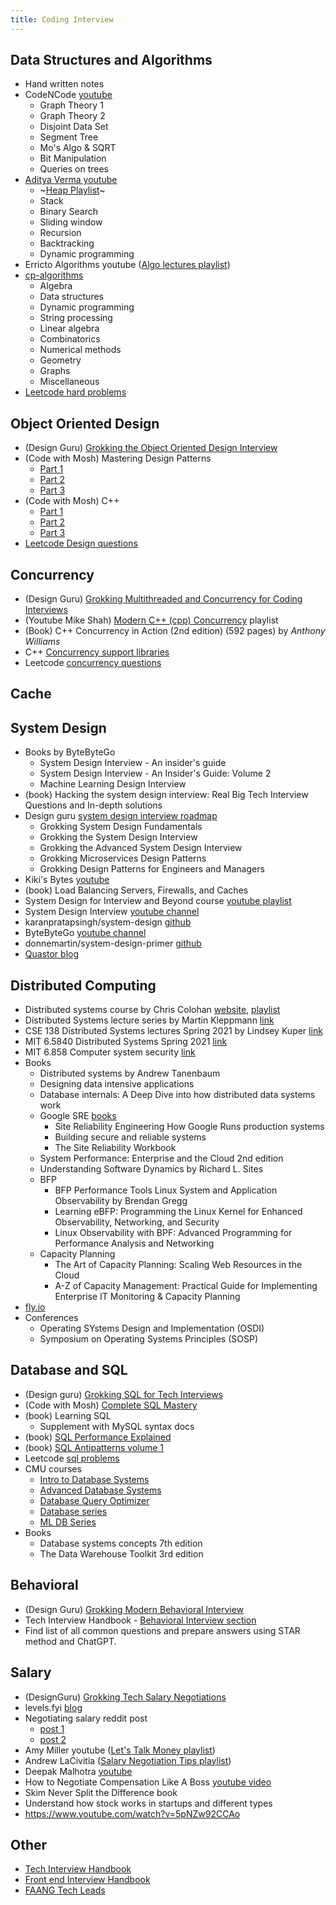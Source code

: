 ```yaml
---
title: Coding Interview
---
```


## Data Structures and Algorithms

-   Hand written notes
-   CodeNCode [youtube](https://www.youtube.com/@codencode/playlists)
    -   Graph Theory 1
    -   Graph Theory 2
    -   Disjoint Data Set
    -   Segment Tree
    -   Mo's Algo & SQRT
    -   Bit Manipulation
    -   Queries on trees
-   [Aditya Verma youtube](https://www.youtube.com/@TheAdityaVerma)
    -   ~[Heap Playlist](https://www.youtube.com/playlist?list=PL_z_8CaSLPWdtY9W22VjnPxG30CXNZpI9)~
    -   Stack
    -   Binary Search
    -   Sliding window
    -   Recursion
    -   Backtracking
    -   Dynamic programming
-   Erricto Algorithms youtube ([Algo lectures playlist](https://www.youtube.com/playlist?list=PLl0KD3g-oDOHpWRyyGBUJ9jmul0lUOD80))
-   [cp-algorithms](https://cp-algorithms.com/index.html)
    -   Algebra
    -   Data structures
    -   Dynamic programming
    -   String processing
    -   Linear algebra
    -   Combinatorics
    -   Numerical methods
    -   Geometry
    -   Graphs
    -   Miscellaneous
-   [Leetcode hard problems](https://leetcode.com/problemset/?difficulty=HARD&page=1)

## Object Oriented Design

-   (Design Guru) [Grokking the Object Oriented Design Interview](https://www.designgurus.io/course/grokking-the-object-oriented-design-interview)
-   (Code with Mosh) Mastering Design Patterns
    -   [Part 1](https://codewithmosh.com/p/design-patterns-part1)
    -   [Part 2](https://codewithmosh.com/p/design-patterns-part2)
    -   [Part 3](https://codewithmosh.com/p/design-patterns-part3)
-   (Code with Mosh) C++
    -   [Part 1](https://codewithmosh.com/p/ultimate-c-plus-plus-part1)
    -   [Part 2](https://codewithmosh.com/p/ultimate-c-plus-plus-part2)
    -   [Part 3](https://codewithmosh.com/p/ultimate-c-plus-plus-part3)
-   [Leetcode Design questions](https://leetcode.com/tag/design/)

## Concurrency

-   (Design Guru) [Grokking Multithreaded and Concurrency for Coding Interviews](https://www.designgurus.io/course/grokking-multithreading-and-concurrency-for-coding-interviews)
-   (Youtube Mike Shah) [Modern C++ (cpp) Concurrency](https://www.youtube.com/playlist?list=PLvv0ScY6vfd_ocTP2ZLicgqKnvq50OCXM) playlist
-   (Book) C++ Concurrency in Action (2nd edition) (592 pages) by _Anthony Williams_
-   C++ [Concurrency support libraries](https://en.cppreference.com/w/cpp/thread)
-   Leetcode [concurrency questions](https://leetcode.com/problemset/concurrency/)

## Cache

## System Design

-   Books by ByteByteGo
    -   System Design Interview - An insider's guide
    -   System Design Interview - An Insider's Guide: Volume 2
    -   Machine Learning Design Interview
-   (book) Hacking the system design interview: Real Big Tech Interview Questions and In-depth solutions
-   Design guru [system design interview roadmap](https://www.designgurus.io/path/system-design-interview-playbook)
    -   Grokking System Design Fundamentals
    -   Grokking the System Design Interview
    -   Grokking the Advanced System Design Interview
    -   Grokking Microservices Design Patterns
    -   Grokking Design Patterns for Engineers and Managers
-   Kiki's Bytes [youtube](https://www.youtube.com/@kikisbytes/videos)
-   (book) Load Balancing Servers, Firewalls, and Caches
-   System Design for Interview and Beyond course [youtube playlist](https://www.youtube.com/playlist?list=PLZbK8Oau948Pj2CrU2HGNueI-apkvkG4V)
-   System Design Interview [youtube channel](https://www.youtube.com/@SystemDesignInterview/videos)
-   karanpratapsingh/system-design [github](https://github.com/karanpratapsingh/system-design)
-   ByteByteGo [youtube channel](https://www.youtube.com/@ByteByteGo/videos)
-   donnemartin/system-design-primer [github](https://github.com/donnemartin/system-design-primer)
-   [Quastor blog](https://blog.quastor.org/archive)

## Distributed Computing

-   Distributed systems course by Chris Colohan [website](https://www.distributedsystemscourse.com/), [playlist](https://www.youtube.com/playlist?list=PLOE1GTZ5ouRPbpTnrZ3Wqjamfwn_Q5Y9A)
-   Distributed Systems lecture series by Martin Kleppmann [link](https://www.youtube.com/playlist?list=PLeKd45zvjcDFUEv_ohr_HdUFe97RItdiB)
-   CSE 138 Distributed Systems lectures Spring 2021 by Lindsey Kuper [link](https://www.youtube.com/playlist?list=PLNPUF5QyWU8PydLG2cIJrCvnn5I_exhYx)
-   MIT 6.5840 Distributed Systems Spring 2021 [link](https://www.youtube.com/playlist?list=PLrw6a1wE39_tb2fErI4-WkMbsvGQk9_UB)
-   MIT 6.858 Computer system security [link](https://www.youtube.com/playlist?list=PLA6Ht2dJt3SLdj0t--M5EjjpmDU5gLrYD)
-   Books
    -   Distributed systems by Andrew Tanenbaum
    -   Designing data intensive applications
    -   Database internals: A Deep Dive into how distributed data systems work
    -   Google SRE [books](https://sre.google/books/)
        -   Site Reliability Engineering How Google Runs production systems
        -   Building secure and reliable systems
        -   The Site Reliability Workbook
    -   System Performance: Enterprise and the Cloud 2nd edition
    -   Understanding Software Dynamics by Richard L. Sites
    -   BFP
        -   BFP Performance Tools Linux System and Application Observability by Brendan Gregg
        -   Learning eBFP: Programming the Linux Kernel for Enhanced Observability, Networking, and Security
        -   Linux Observability with BPF: Advanced Programming for Performance Analysis and Networking
    -   Capacity Planning
        -   The Art of Capacity Planning: Scaling Web Resources in the Cloud
        -   A-Z of Capacity Management: Practical Guide for Implementing Enterprise IT Monitoring & Capacity Planning
-   [fly.io](https://fly.io/dist-sys/)
-   Conferences
    -   Operating SYstems Design and Implementation (OSDI)
    -   Symposium on Operating Systems Principles (SOSP)

## Database and SQL

-   (Design guru) [Grokking SQL for Tech Interviews](https://www.designgurus.io/course/grokking-sql-for-tech-interviews)
-   (Code with Mosh) [Complete SQL Mastery](https://codewithmosh.com/p/complete-sql-mastery)
-   (book) Learning SQL
    -   Supplement with MySQL syntax docs
-   (book) [SQL Performance Explained](https://use-the-index-luke.com/)
-   (book) [SQL Antipatterns volume 1](https://pragprog.com/titles/bksap1/sql-antipatterns-volume-1/)
-   Leetcode [sql problems](https://leetcode.com/problemset/database/)
-   CMU courses
    -   [Intro to Database Systems](https://www.youtube.com/playlist?list=PLSE8ODhjZXjbj8BMuIrRcacnQh20hmY9g)
    -   [Advanced Database Systems](https://www.youtube.com/playlist?list=PLSE8ODhjZXjYa_zX-KeMJui7pcN1rIaIJ)
    -   [Database Query Optimizer](https://www.youtube.com/playlist?list=PLSE8ODhjZXjYPyrUG_YxqYPS7wjWY6gYN)
    -   [Database series](https://www.youtube.com/playlist?list=PLSE8ODhjZXjZKp-oX_75aBnznulk7nubu)
    -   [ML DB Series](https://www.youtube.com/playlist?list=PLSE8ODhjZXjYVdJKka5g3xTKfPBITrxOu)
-   Books
    -   Database systems concepts 7th edition
    -   The Data Warehouse Toolkit 3rd edition

## Behavioral

-   (Design Guru) [Grokking Modern Behavioral Interview](https://www.designgurus.io/course/grokking-behavioral-interview)
-   Tech Interview Handbook - [Behavioral Interview section](https://www.techinterviewhandbook.org/behavioral-interview/)
-   Find list of all common questions and prepare answers using STAR method and ChatGPT.

## Salary

-   (DesignGuru) [Grokking Tech Salary Negotiations](https://www.designgurus.io/course/grokking-tech-salary-negotiations)
-   levels.fyi [blog](https://www.levels.fyi/blog/)
-   Negotiating salary reddit post
    -   [post 1](https://www.reddit.com/r/cscareerquestions/comments/10aglj4/negotiating_salary_quick_guide_on_how_to_get_more/)
    -   [post 2](https://www.reddit.com/r/softwaretesting/comments/10atho7/negotiating_salary_quick_guide_on_how_to_get_more/)
-   Amy Miller youtube ([Let's Talk Money playlist](https://www.youtube.com/playlist?list=PL6eafD4u4Fa5n6lWAlBsKfM7vp-zOmbuY))
-   Andrew LaCivitia ([Salary Negotiation Tips playlist](https://www.youtube.com/playlist?list=PLxjGQaV8rAh0ogBNS10RPDv7eHMnJwoNO))
-   Deepak Malhotra [youtube](https://www.youtube.com/@deepakmalhotra8983/videos)
-   How to Negotiate Compensation Like A Boss [youtube video](https://www.youtube.com/watch?v=ciMZ7tylBXs)
-   Skim Never Split the Difference book
-   Understand how stock works in startups and different types
-   https://www.youtube.com/watch?v=5pNZw92CCAo

## Other

-   [Tech Interview Handbook](https://www.techinterviewhandbook.org/software-engineering-interview-guide/)
-   [Front end Interview Handbook](https://www.frontendinterviewhandbook.com/introduction/)
-   [FAANG Tech Leads](https://www.faangtechleads.com/)
